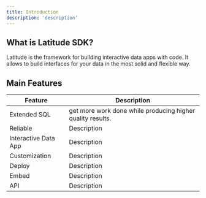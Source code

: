 ```yaml
---
title: Introduction
description: 'description'
---
```


## What is Latitude SDK?

Latitude is the framework for building interactive data apps with code. It allows to build interfaces for your data in the most solid and flexible way.

<Steps>
  <Step title="Install Latitude SDK">
  </Step>
  <Step title="Connect your database or warehouse">
  </Step>
  <Step title="Transform the data with SQL">
  </Step>
  <Step title="Build the fronted of your app with simple syntax">
  </Step>
  <Step title="Deploy and publish">
  </Step>
</Steps>


## Main Features

| Feature                   | Description                           |
| --------------------------| ------------------------------------- |
| Extended SQL              | get more work done while producing higher quality results.                           |
| Reliable                  | Description                           |
| Interactive Data App      | Description                           |
| Customization             | Description                           |
| Deploy                    | Description                           |
| Embed                     | Description                           |
| API                       | Description                           |
